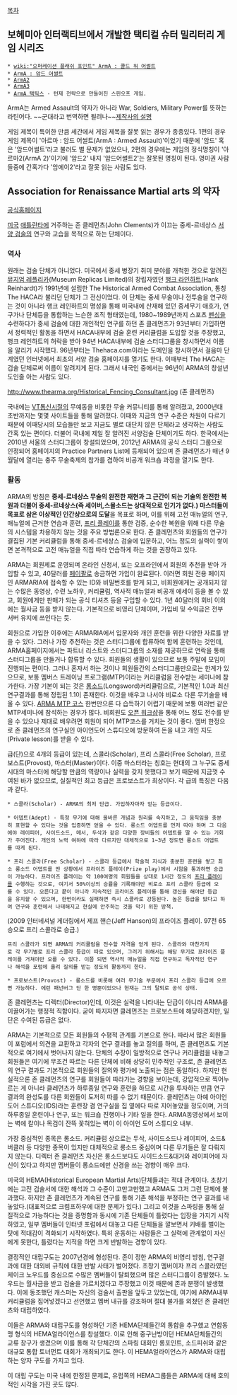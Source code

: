 [[목차]]
== 보헤미아 인터랙티브에서 개발한 택티컬 슈터 밀리터리 게임 시리즈  ==
 * [[wiki:"오퍼레이션 플래쉬 포인트" ArmA : 콜드 워 어썰트]]
 * [[ArmA : 암드 어썰트]]
 * [[ArmA2]]
 * [[ArmA3]]
 * [[ArmA 택틱스]] - 턴제 전략으로 만들어진 스핀오프 게임.

ArmA는 Armed Assault의 약자가 아니라 War, Soldiers, Military Power를 뜻하는 라틴어다. ~~군대라고 번역하면 될려나~~[http://www.bistudio.com/index.php/english/company/developers-blog/129-arma-2-the-name-tale 제작사의 설명 ]

게임 제목이 특이한 만큼 세간에서 게임 제목을 잘못 읽는 경우가 종종있다. 1편의 경우 게임 제목이 '아르마 : 암드 어썰트(ArmA : Armed Assault)'이었기 때문에 '암드' 혹은 '암드어썰트'라고 불러도 별 문제가 없었으나, 2편의 경우에는 게임의 정식명칭이 '아르마2(ArmA 2)'이기에 '암드2' 내지 '암드어썰트2'는 잘못된 명칭이 된다. 영미권 사람들중에 간혹가다 '암에이2'라고 잘못 읽는 사람도 있다.

== Association for Renaissance Martial arts 의 약자 ==
[http://www.thearma.org/ 공식홈페이지]

[[미국]] [[애틀란타]]에 거주하는 존 클레먼츠(John Clements)가 이끄는 중세-르네상스 [[서양 검술]]의 연구와 교습을 목적으로 하는 단체이다. 

=== 역사 ===
원래는 검술 단체가 아니었다. 미국에서 중세 병장기 취미 분야를 개척한 것으로 알려진 [[뮤지엄 레플리카]](Museum Replicas Limited)의 창립자였던 [[행크 라인하트]](Hank Reinhardt)가 1991년에 설립한 The Historical Armed Combat Association, 통칭 The HACA라 불리던 단체가 그 전신이었다. 이 단체는 중세 무술이나 전투술을 연구하는 것이 아니라 행크 레인하트의 명성을 통해 미국내에 산재해 있던 중세무기 애호가, 연구가나 단체등을 통합하는 느슨한 조직 형태였는데, 1980~1989년까지 스포츠 [[펜싱]]을 수련하다가 중세 검술에 대한 개인적인 연구를 하던 존 클레먼츠가 93년부터 가입하면서 정력적인 활동을 하면서 HACA내부에 검술 훈련 커리큘럼을 도입할 것을 주장했고, 행크 레인하트의 허락을 받아 94년 HACA내부에 검술 스터디그룹을 창시하면서 이름을 알리기 시작했다. 96년부터는 Thehaca.com이라는 도메인을 창시하면서 걸음마 단계였던 인터넷에서 최초의 서양 검술 홈페이지를 열기도 한다. 이때부터 The HACA는 검술 단체로써 이름이 알려지게 된다. 그래서 내국인 중에서는 96년이 ARMA의 창설년도인줄 아는 사람도 있다. 

http://www.thearma.org/Historical_Fencing_Consultant.jpg
(존 클레먼츠)

국내에는 [[VT통신]]시절의 무예동을 비롯한 무술 커뮤니티를 통해 알려졌고, 2000년대 초반까지는 몇몇 사이트들을 통해 알려졌다. 이때와 지금의 연구 수준은 차원이 다르기 때문에 이때당시의 모습들만 보고 지금도 별로 대단치 않은 단체라고 생각하는 사람도 간혹 있는 편이다. 더불어 국내에 제일 잘 알려진 서양검술 단체이기도 하다. 한국에서는 2010년 서울의 스터디그룹이 창설되었으며, 2012년 ARMA의 공식 스터디 그룹으로 인정되어 홈페이지의 Practice Partners List에 등재되어 있으며 존 클레먼츠가 매년 9월달에 열리는 충주 무술축제의 참가를 겸하여 비공개 워크숍 과정을 열기도 한다.  

=== 활동 ===
ARMA의 방침은 '''중세-르네상스 무술의 완전한 재현과 그 근간이 되는 기술의 완전한 복원과 더불어 중세-르네상스(즉 세이버,스몰소드는 상대적으로 인기가 없다.) 마스터들이 목표로 삼은 이상적인 인간상으로의 도달'''을 목표로 하며, 이를 위해 고전 매뉴얼의 연구, 매뉴얼에 근거한 연습과 훈련, [[프리 플레이]]를 통한 검증, 순수한 복원을 위해 다른 무술의 시스템을 차용하지 않는 것을 주요 방법론으로 한다. 존 클레먼츠와 회원들의 연구가 결집된 기본 커리큘럼을 통해 중세-르네상스 검술에 입문하고, 어느 정도의 실력이 쌓이면 본격적으로 고전 매뉴얼을 직접 따라 연습하게 하는 것을 권장하고 있다. 

ARMA는 회원제로 운영되며 온라인 신청서, 또는 오프라인에서 회원의 추천을 받아 가입할 수 있고, 40달러를 [[페이팔]]로 송금하면 가입이 완료된다. 이러면 회원 전용 페이지인 ARMARIA에 접속할 수 있는 ID와 비밀번호를 받게 되고, 비회원에게는 공개되지 않는 수많은 동영상, 수련 노하우, 커리큘럼, 역사적 매뉴얼과 비공개 에세이 등을 볼 수 있고, 회원에게만 판매가 되는 공식 티셔츠 등을 구입할 수 있다. 1년 40달러의 회비 이외에는 월사금 등을 받지 않는다. 기본적으로 비영리 단체이며, 가입비 및 수익금은 전부 서버 유지에 쓰인다는 듯. 

회원으로 가입한 이후에는 ARMARIA에서 입문자와 개인 훈련을 위한 다양한 자료를 받을 수 있다. 그러나 가장 추천하는 것은 스터디그룹에 합류하여 함께 훈련하는 것인데, ARMA홈페이지에서는 파트너 리스트와 스터디그룹의 소재를 제공하므로 연락을 통해 스터디그룹을 만들거나 합류할 수 있다. 회원들의 생활이 있으므로 보통 주말에 모임이 진행되는 편이다. 그러나 혼자서 하는 것이나 회원들간의 스터디그룹만으로는 한계가 있으므로, 보통 멤버스 트레이닝 프로그램(MTP)이라는 커리큘럼을 전수받는 세미나에 참가한다. 가장 기본이 되는 것은 [[롱소드]](Longsword)커리큘럼으로, 기본적인 1.0과 최신 연구결과를 통해 정립된 1.1이 존재한다. 이것을 배우고 나서야 비로소 다른 무기술을 배울 수 있다. [http://www.thearma.org/Courses.htm ARMA MTP 코스] 한번만으론 다 습득하기 어렵기 때문에 보통 여러번 같은 MTP세미나에 참석하는 경우가 많다. 비회원도 [http://www.thearma.org/RFEW.htm 오픈 워크샵]을 통해 어느 정도 전수를 받을 수 있으나 제대로 배우려면 회원이 되어 MTP코스를 거치는 것이 좋다. 멤버 한정으로 존 클레먼츠의 연구실인 아이언도어 스튜디오에 방문하여 돈을 내고 개인 지도(Private lesson)를 받을 수 있다. 

급(단)으로 4개의 등급이 있는데, 스콜라(Scholar), 프리 스콜라(Free Scholar), 프로보스트(Provost), 마스터(Master)이다. 이중 마스터라는 칭호는 현대의 그 누구도 중세시대의 마스터에 해당할 만큼의 역량이나 실력을 갖지 못했다고 보기 때문에 지금껏 수여된 바가 없으므로, 실질적인 최고 등급은 프로보스트가 최상이다. 각 급의 특징은 다음과 같다. 

 * 스콜라(Scholar) - ARMA의 최저 단급. 가입하자마자 얻는 등급이다. 

 * 어뎁트(Adept) - 특정 무기에 대해 올바른 개념과 원리를 숙지하고, 그 움직임을 충분히 표현할 수 있다는 것을 입증하면 얻을 수 있다. 롱소드 어뎁트를 먼저 따야 하며 그 다음에야 레이피어, 사이드소드, 메서, 두삭과 같은 다양한 장비들의 어뎁트를 딸 수 있는 기회가 주어진다. 개인의 노력 여하에 따라 다르지만 대체적으로 1~3년 정도면 롱소드 어뎁트를 따게 된다.

 * 프리 스콜라(Free Scholar) - 스콜라 등급에서 학술적 지식과 충분한 훈련을 쌓고 최소 롱소드 어뎁트를 딴 상황에서 프라이즈 플레이(Prize play)에서 시험을 통과하면 승급이 가능하다. 프라이즈 플레이는 약 100여명의 회원들을 상대로 1시간 정도의 [[프리 플레이]]를 수행하는 것으로, 여기서 50%이상의 승률을 기록해야만 비로소 프리 스콜라 등급에 오를 수 있다. 오른다고 끝이 아니라 지속적인 프라이즈 플레이를 통해 갱신을 해야만 등급을 유지할 수 있으며, 한번이라도 실패하면 즉시 스콜라로 강등된다. 높은 등급을 땄다고 하여 연구와 훈련에서 나태해지고 현실에 안주하는 것을 막기 위한 방책. 

{{{#!html
<object width="640" height="390"><param name="movie" value="http://www.youtube.com/v/ussO0SKwMVI&hl=ko_KR&feature=player_embedded&version=3"></param><param name="allowFullScreen" value="true"></param><param name="allowScriptAccess" value="always"></param><embed src="http://www.youtube.com/v/ussO0SKwMVI&hl=ko_KR&feature=player_embedded&version=3" type="application/x-shockwave-flash" allowfullscreen="true" allowScriptAccess="always" width="640" height="390"></embed></object>
}}}
(2009 인터네셔널 게더링에서 제프 핸슨(Jeff Hanson)의 프라이즈 플레이. 97전 65승으로 프리 스콜라로 승급.)

 프리 스콜라가 되면 ARMA의 커리큘럼을 전수할 자격을 얻게 된다. 스콜라와 마찬가지로 각 무기별로 프리 스콜라 등급이 따로 있으며, 그러기 위해서는 해당 무기로 프라이즈 플레이를 거쳐야만 오를 수 있다. 이쯤 되면 역사적 매뉴얼을 직접 연구하고 독자적인 연구나 해석을 포럼에 올려 질의를 받는 정도의 활동까지 한다.  

 * 프로보스트(Provost) - 롱소드를 비롯해 여러 무기술 부문에서 프리 스콜라 등급에 오르면 가능하다. 에런 패넌버그 단 한 명뿐이었으나 현재는 그의 탈퇴로 공석 상태. 

존 클레먼츠는 디렉터(Director)인데, 이것은 실력을 나타내는 단급이 아니라 ARMA를 이끌어가는 행정적 직함이다. 굳이 따지자면 클레먼츠는 프로보스트에 해당하겠지만, 일단은 수여된 등급은 없다. 

ARMA는 기본적으로 모든 회원들의 수평적 관계를 기본으로 한다. 따라서 많은 회원들이 포럼에서 의견을 교환하고 각자의 연구 결과를 놓고 질의를 하며, 존 클레먼츠도 기본적으로 여기에서 벗어나지 않는다. 단체의 수장이 일방적으로 연구나 커리큘럼을 내놓고 회원들은 여기에 무조건 따르는 다른 단체에 비해 상당히 민주적인 구조로, 존 클레먼츠의 연구 결과도 기본적으로 회원들의 질의와 평가에 노출되는 점은 동일하다. 하지만 현실적으론 존 클레먼츠의 연구를 회원들이 따라가는 경향을 보이는데, 강압적으로 찍어누르는 게 아니라 클레먼츠가 하루종일 연구와 훈련을 하므로 시간을 투자하는 만큼 연구 결과의 완성도를 다른 회원들이 도저히 따를 수 없기 때문이다. 클레먼츠는 아예 아이언 도어 스튜디오(IDS)라는 훈련장 겸 연구실을 집 옆에다 따로 지어놓았을 정도이며, 거의 하루종일 훈련이나 연구, 또는 워크숍 진행이나 기타 일을 한다. ARMA동영상에서 보이는 벽에 칼이나 목검이 잔뜩 꽃혀있는 벽이 이 아이언 도어 스튜디오 내부. 

가장 중심적인 종목은 롱소드. 커리큘럼 상으로는 두삭, 사이드소드나 레이피어, 소드&버클러 등 다양한 종목이 있지만 대체적으로 롱소드 중심이며 다른 무기들은 잘 다뤄지지 않는다. 디렉터 존 클레먼츠 자신은 롱소드보다도 사이드소드&대거와 레이피어에 자신이 있다고 하지만 멤버들이 롱소드에만 신경을 쓰는 경향이 매우 크다. 

미국의 HEMA(Historical European Martial Arts)단체들과는 적대 관계이다. 초창기에는 고전 검술서에 대한 해석과 그 수준이 고만고만했고 ARMA도 그저 그런 단체에 불과했다. 하지만 존 클레먼츠가 계속된 연구를 통해 기존 해석을 부정하는 연구 결과를 내놓았다.(대표적으로 크럼프하우에 대한 문제가 있다.) 그리고 이것을 스파링을 통해 실질적으로 가능하다는 것을 증명함과 동시에 기존 단체들이 틀렸다는 입장을 가지기 시작하였고, 일부 멤버들이 인터넷 포럼에서 대놓고 다른 단체들을 깔보면서 키배를 벌이는 탓에 적대감이 격화되기 시작하였다. 특히 운동하는 사람들은 그 실력에 관계없이 자신에게 못한다, 틀렸다는 지적을 하면 크게 반발하는 경향이 있다. 

결정적인 대립구도는 2007년경에 형성된다. 존이 정한 ARMA의 비영리 방침, 연구결과에 대한 대외비 규칙에 대한 반발 사태가 벌어졌다. 초창기 멤버이자 프리 스콜라였던 제이크 노우드를 중심으로 수많은 멤버들이 탈퇴했으며 많은 스터디그룹이 증발했다. 노우드는 월사금을 받고 검술을 가르치겠다고 주장했고 이것 때문에 존과 분쟁이 발생했다. 이에 동조했던 캐스퍼는 자신의 검술서 출판을 앞두고 있었는데, 여기에 ARMA내부 커리큘럼을 집어넣겠다고 선언했고 멤버 내규를 강조하며 절대 불가를 외쳤던 존 클레먼츠와 대립하였다. 

이들은 ARMA와 대립구도를 형성하던 기존 HEMA단체들간의 통합을 추구했고 연합동맹 형식의 HEMA얼라이언스를 창설했다. 이로 인해 중구난방이던 HEMA단체들간의 교류 창구가 생겼으며 이를 통해 각 단체간의 스파링 대회인 롱포인트, 소드피쉬와 같은 대규모 통합 토너먼트 대회가 개최되기도 한다. 이 HEMA얼라이언스가 ARMA와 대립하는 양자 구도를 가지고 있다. 

이 대립 구도는 미국 내에 한정된 문제로, 유럽쪽의 HEMA그룹들은 ARMA에 대해 호의적인 시각을 가진 곳도 많다.  
